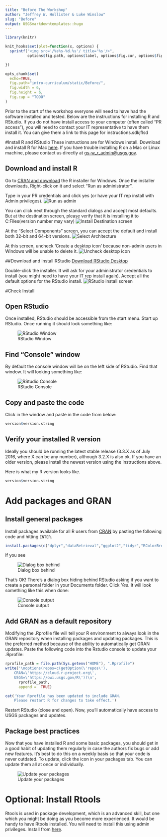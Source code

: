 ```yaml
---
title: "Before The Workshop"
author: "Jeffrey W. Hollister & Luke Winslow"
slug: "Before"
output: USGSmarkdowntemplates::hugo
---
```


```r
library(knitr)

knit_hooks$set(plot=function(x, options) {
  sprintf("<img src='/%s%s-%d.%s'/ title='%s'/>", 
          options$fig.path, options$label, options$fig.cur, options$fig.ext, options$fig.cap)

})

opts_chunk$set(
  echo=TRUE,
  fig.path="intro-curriculum/static/Before/",
  fig.width = 6,
  fig.height = 6,
  fig.cap = "TODO"
)
```

Prior to the start of the workshop everyone will need to have had the software 
installed and tested.  Below are the instructions for installing R and RStudio. 
If you do not have install access to your computer (often called "PR access"), 
you will need to contact your IT representative to have them install it. You can 
give them a link to this page for instructions.sdkjflsd

#Install R and RStudio
These instructions are for Windows install. Download and install R for Mac [here](https://cran.r-project.org/bin/macosx/). If you have trouble installing R on a Mac or Linux machine, 
please contact us directly at [gs-w_r_admin@usgs.gov](mailto:gs-w_r_admin@usgs.gov).

## Download and install R
Go to [CRAN and download](http://cran.rstudio.com/bin/windows/base/) the R installer for Windows. 
Once the installer downloads, Right-click on it and select "Run as administrator". 

Type in your PR credentials and click yes (or have your IT rep install with Admin privileges).
![Run as admin](../static/img/install_open_as_admin.png "run as admin")

You can click next through the standard dialogs and accept most defaults. But at the destination
screen, please verify that it is installing it to C:\Program Files\R (version number may vary)
![Install Destination screen](../static/img/install_destination.png "install destination screen")

At the "Select Components" screen, you can accept the default and install both 32-bit and 64-bit versions.
![Select Architecture](../static/img/install_arch_window.png "select architecture")

At this screen, uncheck 'Create a desktop icon' because non-admin users in Windows will be unable to delete it.
![Uncheck desktop icon](../static/img/install_tasks.png "uncheck desktop icon")


##Download and install RStudio
[Download RStudio Desktop](http://www.rstudio.com/products/rstudio/download/)

Double-click the installer. It will ask for your administrator credentials to install (you might need to have your IT rep install again). 
Accept all the default options for the RStudio install.
![RStudio install screen](../static/img/install_rstudio.png "RStudio install screen")

#Check Install

## Open RStudio
Once installed, RStudio should be accessible from the start menu.  Start up RStudio.  Once running it should look something like:

![RStudio Window](../static/img/rstudio.png "RStudio window")

## Find "Console" window
By default the console window will be on the left side of RStudio.  Find that window.  It will looking something like:  

![RStudio Console](../static/img/rstudio_console.png "RStudio console")

## Copy and paste the code
Click in the window and paste in the code from below:

```r
version$version.string
```

## Verify your installed R version
Ideally you should be running the latest stable release (3.3.X as of July 2016, where X can be any number), although 3.2.X is also ok. If you have an older version, please install the newest version using the instructions above.

Here is what my R version looks like.
```r
version$version.string
```

# Add packages and GRAN

## Install general packages

Install packages available for all R users from [CRAN](https://cran.r-project.org/) by pasting the following code and hitting `ENTER`.

```r
install.packages(c("dplyr","dataRetrieval","ggplot2","tidyr","RColorBrewer","EGRET", "rmarkdown", "geoknife"))
```

If you see 

![Dialog box behind](../static/img/personal_library_dialog.png "dialog box behind")

That's OK! There’s a dialog box hiding behind RStudio asking if you want to create a personal folder in your Documents folder.  Click *Yes*. It will look something like this when done:

![Console output](../static/img/general_pkg_output.png "console output")

## Add GRAN as a default repository
Modifying the .Rprofile file will tell your R environment to always look in the GRAN repository when installing packages and updating packages. This is the preferred method because of the ability to automatically get GRAN updates. Paste the following code into the Rstudio console to update your .Rprofile:

```r
rprofile_path = file.path(Sys.getenv("HOME"), ".Rprofile")
write('\noptions(repos=c(getOption(\'repos\'),
    CRAN=\'https://cloud.r-project.org\',
    USGS=\'https://owi.usgs.gov/R\'))\n',
      rprofile_path, 
      append =  TRUE)

cat('Your Rprofile has been updated to include GRAN.
    Please restart R for changes to take effect.')
```

Restart RStudio (close and open). Now, you'll automatically have access to USGS packages and updates.

## Package best practices

Now that you have installed R and some basic packages, you should get in a good habit of updating them regularly in case the authors fix bugs or add new features. It's best to do this on a weekly basis so that your code is never outdated. To update, click the icon in your packages tab. You can update them all at once or individually.

![Update your packages](../static/img/update_pkgs.png "update your packages")

# Optional: Install Rtools

Rtools is used in package development, which is an advanced skill, but one which you might be doing as you become more experienced. It would be handy to have Rtools installed. You will need to install this using admin privileges. Install from [here](https://cran.r-project.org/bin/windows/Rtools/).
